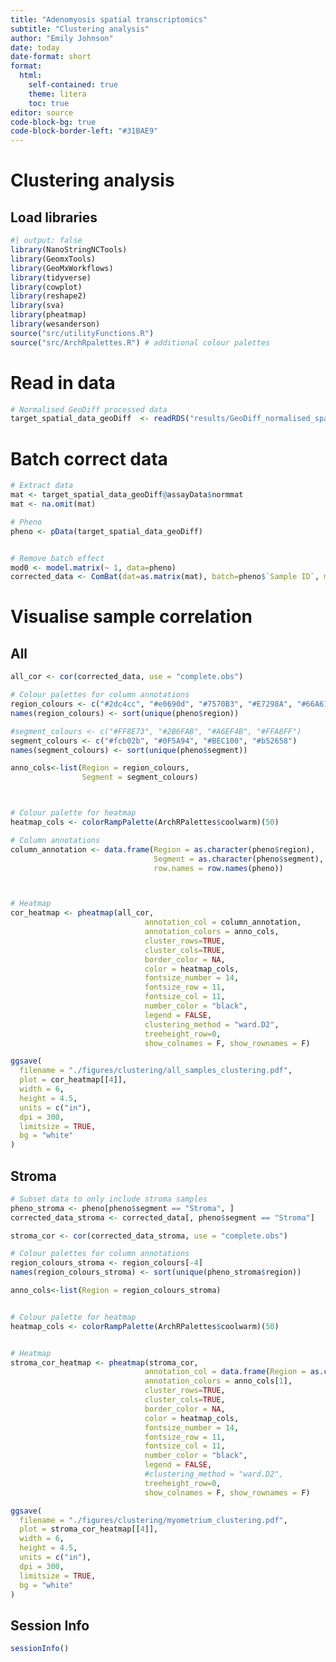 ```yaml
---
title: "Adenomyosis spatial transcriptomics"
subtitle: "Clustering analysis"
author: "Emily Johnson"
date: today
date-format: short
format:
  html:
    self-contained: true
    theme: litera
    toc: true
editor: source
code-block-bg: true
code-block-border-left: "#31BAE9"
---
```


# Clustering analysis

## Load libraries

```r
#| output: false
library(NanoStringNCTools)
library(GeomxTools)
library(GeoMxWorkflows)
library(tidyverse)
library(cowplot)
library(reshape2)
library(sva)
library(pheatmap)
library(wesanderson)
source("src/utilityFunctions.R")
source("src/ArchRpalettes.R") # additional colour palettes

```


# Read in data

```r

# Normalised GeoDiff processed data
target_spatial_data_geoDiff  <- readRDS("results/GeoDiff_normalised_spatial_data.RDS")

```

# Batch correct data

```r

# Extract data
mat <- target_spatial_data_geoDiff@assayData$normmat
mat <- na.omit(mat)

# Pheno
pheno <- pData(target_spatial_data_geoDiff)


# Remove batch effect
mod0 <- model.matrix(~ 1, data=pheno)
corrected_data <- ComBat(dat=as.matrix(mat), batch=pheno$`Sample ID`, mod=mod0, par.prior = TRUE, prior.plot = TRUE)

```


# Visualise sample correlation

## All

```r

all_cor <- cor(corrected_data, use = "complete.obs")

```


```r

# Colour palettes for column annotations
region_colours <- c("#2dc4cc", "#e0690d", "#7570B3", "#E7298A", "#66A61E", "#E6AB02")
names(region_colours) <- sort(unique(pheno$region))

#segment_colours <- c("#FF8E73", "#2B6FAB", "#A6EF4B", "#FFA8FF")
segment_colours <- c("#fcb02b", "#0F5A94", "#BEC100", "#b52658")
names(segment_colours) <- sort(unique(pheno$segment))

anno_cols<-list(Region = region_colours,
                Segment = segment_colours)



# Colour palette for heatmap
heatmap_cols <- colorRampPalette(ArchRPalettes$coolwarm)(50)

# Column annotations
column_annotation <- data.frame(Region = as.character(pheno$region),
                                Segment = as.character(pheno$segment),
                                row.names = row.names(pheno))



# Heatmap
cor_heatmap <- pheatmap(all_cor,
                              annotation_col = column_annotation,
                              annotation_colors = anno_cols,
                              cluster_rows=TRUE,
                              cluster_cols=TRUE,
                              border_color = NA,
                              color = heatmap_cols,
                              fontsize_number = 14,
                              fontsize_row = 11,
                              fontsize_col = 11,
                              number_color = "black",
                              legend = FALSE,
                              clustering_method = "ward.D2",
                              treeheight_row=0,
                              show_colnames = F, show_rownames = F)


```

```r

ggsave(
  filename = "./figures/clustering/all_samples_clustering.pdf",
  plot = cor_heatmap[[4]],
  width = 6,
  height = 4.5,
  units = c("in"),
  dpi = 300,
  limitsize = TRUE,
  bg = "white"
)

```

## Stroma

```r

# Subset data to only include stroma samples
pheno_stroma <- pheno[pheno$segment == "Stroma", ]
corrected_data_stroma <- corrected_data[, pheno$segment == "Stroma"]

```

```r

stroma_cor <- cor(corrected_data_stroma, use = "complete.obs")

```


```r

# Colour palettes for column annotations
region_colours_stroma <- region_colours[-4]
names(region_colours_stroma) <- sort(unique(pheno_stroma$region))

anno_cols<-list(Region = region_colours_stroma)


# Colour palette for heatmap
heatmap_cols <- colorRampPalette(ArchRPalettes$coolwarm)(50)


# Heatmap
stroma_cor_heatmap <- pheatmap(stroma_cor,
                              annotation_col = data.frame(Region = as.character(pheno_stroma$region), row.names = row.names(pheno_stroma)),
                              annotation_colors = anno_cols[1],
                              cluster_rows=TRUE,
                              cluster_cols=TRUE,
                              border_color = NA,
                              color = heatmap_cols,
                              fontsize_number = 14,
                              fontsize_row = 11,
                              fontsize_col = 11,
                              number_color = "black",
                              legend = FALSE,
                              #clustering_method = "ward.D2",
                              treeheight_row=0,
                              show_colnames = F, show_rownames = F)


```

```r

ggsave(
  filename = "./figures/clustering/myometrium_clustering.pdf",
  plot = stroma_cor_heatmap[[4]],
  width = 6,
  height = 4.5,
  units = c("in"),
  dpi = 300,
  limitsize = TRUE,
  bg = "white"
)

```

::: {.callout-note collapse="true"}
## Session Info

```r
sessionInfo()
```
:::
